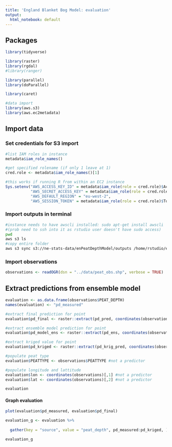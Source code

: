 ```yaml
---
title: 'England Blanket Bog Model: evaluation'
output:
  html_notebook: default
---
```


## Packages 
```r
library(tidyverse)

library(raster)
library(rgdal)
#library(ranger)

library(parallel)
library(doParallel)

library(caret)

#data import
library(aws.s3)
library(aws.ec2metadata)
```



## Import data

### Set credentials for S3 import
```r
#list IAM roles in instance
metadata$iam_role_names()

#get specified rolename (if only 1 leave at 1)
cred.role <- metadata$iam_role_names()[1]

#this works if running R from within an EC2 instance
Sys.setenv("AWS_ACCESS_KEY_ID" = metadata$iam_role(role = cred.role)$AccessKeyId,
           "AWS_SECRET_ACCESS_KEY" = metadata$iam_role(role = cred.role)$SecretAccessKey,
           "AWS_DEFAULT_REGION" = "eu-west-2",
           "AWS_SESSION_TOKEN" = metadata$iam_role(role = cred.role)$Token)
```


### Import outputs in terminal
```bash
#instance needs to have awscli installed: sudo apt-get install awscli
#(prob need to ssh into it as rstudio user doesn't have sudo access)
pwd
aws s3 ls
#copy entire folder
aws s3 sync s3://ne-stats-data/enPeatDepthModel/outputs /home/rstudio/enPeatDepthModel/outputs
```


### Import observations

```r

observations <- readOGR(dsn = "../data/peat_obs.shp", verbose = TRUE)

```


## Extract predictions from ensemble model
```r
evaluation <- as.data.frame(observations$PEAT_DEPTH)
names(evaluation) <- "pd_measured"

#extract final prediction for point
evaluation$pd_final <- raster::extract(pd_pred, coordinates(observations)[,1:2])

#extract ensemble model prediction for point
evaluation$pd_model_ens <- raster::extract(pd_ens, coordinates(observations)[,1:2])

#extract kriged value for point
evaluation$pd_kriged <- raster::extract(pd_krig_pred, coordinates(observations)[,1:2])

#populate peat type
evaluation$PEATTYPE <- observations$PEATTYPE #not a predictor

#populate longitude and lattitude
evaluation$lon <- coordinates(observations)[,1] #not a predictor
evaluation$lat <- coordinates(observations)[,2] #not a predictor

evaluation

```


#### Graph evaluation

```r
plot(evaluation$pd_measured, evaluation$pd_final)

```

```r
evaluation_g <- evaluation %>% 
  
  gather(key = "source", value = "peat_depth", pd_measured:pd_kriged, )

evaluation_g
```




